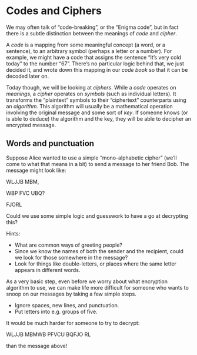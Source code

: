 # Codes and Ciphers

We may often talk of "code-breaking", or the "Enigma code", but in fact there is a subtle distinction between the meanings of *code* and *cipher*.

A *code* is a mapping from some meaningful concept (a word, or a sentence), to an arbitrary symbol (perhaps a letter or a number).   For example, we might have a code that assigns the sentence "It's very cold today" to the number "67".  There's no particular logic behind that, we just decided it, and wrote down this mapping in our *code book* so that it can be decoded later on.

Today though, we will be looking at *ciphers*.
While a *code* operates on *meanings*, a *cipher* operates on *symbols* (such as individual letters).  It transforms the "plaintext" symbols to their "ciphertext" counterparts using an *algorithm*.   This algorithm will usually be a mathematical operation involving the original message and some sort of *key*.   If someone knows (or is able to deduce) the algorithm and the key, they will be able to decipher an encrypted message.


## Words and punctuation

Suppose Alice wanted to use a simple "mono-alphabetic cipher" (we'll come to what that means in a bit) to send a message to her friend Bob.   The message might look like:

WLJJB MBM,

WBP FVC UBQ?

FJORL

Could we use some simple logic and guesswork to have a go at decrypting this?

Hints:

 -  What are common ways of greeting people?
 -  Since we know the names of both the sender and the recipient, could we look for those somewhere in the message?
 -  Look for things like double-letters, or places where the same letter appears in different words.


As a very basic step, even before we worry about what encryption algorithm to use, we can make life more difficult for someone who wants to snoop on our messages by taking a few simple steps.

 -  Ignore spaces, new lines, and punctuation.
 -  Put letters into e.g. groups of five.

It would be much harder for someone to try to decrypt:

WLJJB MBMWB PFVCU BQFJO RL

than the message above!
